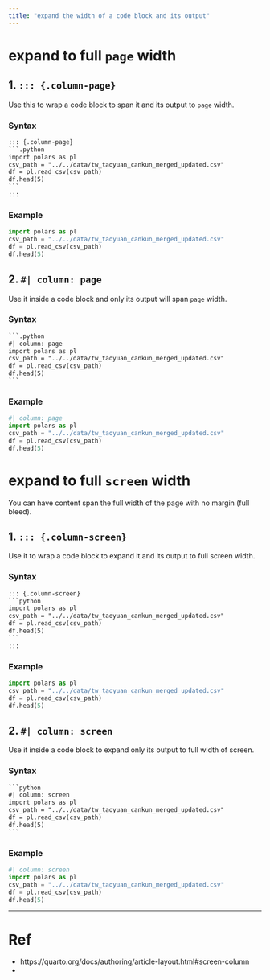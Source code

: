 ```yaml
---
title: "expand the width of a code block and its output"
---
```



# expand to full `page` width

## 1. `::: {.column-page}` 

Use this to wrap a code block to span it and its output to `page` width.

### Syntax

````default
::: {.column-page}
```.python
import polars as pl
csv_path = "../../data/tw_taoyuan_cankun_merged_updated.csv"
df = pl.read_csv(csv_path)
df.head(5)
```
:::
````


### Example

::: {.column-page}
```python
import polars as pl
csv_path = "../../data/tw_taoyuan_cankun_merged_updated.csv"
df = pl.read_csv(csv_path)
df.head(5)
```
:::

## 2. `#| column: page` 

Use it inside a code block and only its output will span `page` width.

### Syntax

````default
```.python
#| column: page
import polars as pl
csv_path = "../../data/tw_taoyuan_cankun_merged_updated.csv"
df = pl.read_csv(csv_path)
df.head(5)
```
````

### Example

```python
#| column: page
import polars as pl
csv_path = "../../data/tw_taoyuan_cankun_merged_updated.csv"
df = pl.read_csv(csv_path)
df.head(5)
```


# expand to full `screen` width

You can have content span the full width of the page with no margin (full bleed).

## 1. `::: {.column-screen}` 

Use it to wrap a code block to expand it and its output to full screen width.

### Syntax

````default
::: {.column-screen}
```python
import polars as pl
csv_path = "../../data/tw_taoyuan_cankun_merged_updated.csv"
df = pl.read_csv(csv_path)
df.head(5)
```
:::
````

### Example

::: {.column-screen}
```python
import polars as pl
csv_path = "../../data/tw_taoyuan_cankun_merged_updated.csv"
df = pl.read_csv(csv_path)
df.head(5)
```
:::


## 2. `#| column: screen` 

Use it inside a code block to expand only its output to full width of screen. 

### Syntax

````default
```python
#| column: screen
import polars as pl
csv_path = "../../data/tw_taoyuan_cankun_merged_updated.csv"
df = pl.read_csv(csv_path)
df.head(5)
```
````

### Example

```python
#| column: screen
import polars as pl
csv_path = "../../data/tw_taoyuan_cankun_merged_updated.csv"
df = pl.read_csv(csv_path)
df.head(5)
```


---

# Ref

- https://quarto.org/docs/authoring/article-layout.html#screen-column
- 

